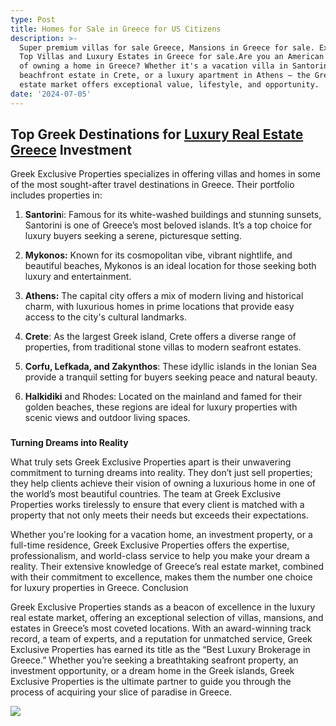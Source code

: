 ```yaml
---
type: Post
title: Homes for Sale in Greece for US Citizens
description: >-
  Super premium villas for sale Greece, Mansions in Greece for sale. Explore the
  Top Villas and Luxury Estates in Greece for sale.Are you an American dreaming
  of owning a home in Greece? Whether it's a vacation villa in Santorini, a
  beachfront estate in Crete, or a luxury apartment in Athens — the Greek real
  estate market offers exceptional value, lifestyle, and opportunity.
date: '2024-07-05'
---
```

## Top Greek Destinations for [Luxury Real Estate Greece](https://www.greekexclusiveproperties.com/property-type/premium-villas-for-sale-greece/) Investment


Greek Exclusive Properties specializes in offering villas and homes in some of the most sought-after travel destinations in Greece. Their portfolio includes properties in:

1.  **Santorin**i: Famous for its white-washed buildings and stunning sunsets, Santorini is one of Greece’s most beloved islands. It’s a top choice for luxury buyers seeking a serene, picturesque setting.

2.  **Mykonos:** Known for its cosmopolitan vibe, vibrant nightlife, and beautiful beaches, Mykonos is an ideal location for those seeking both luxury and entertainment.

3.  **Athens:** The capital city offers a mix of modern living and historical charm, with luxurious homes in prime locations that provide easy access to the city's cultural landmarks.

4.  **Crete**: As the largest Greek island, Crete offers a diverse range of properties, from traditional stone villas to modern seafront estates.

5.  **Corfu, Lefkada, and Zakynthos**: These idyllic islands in the Ionian Sea provide a tranquil setting for buyers seeking peace and natural beauty.

6.  **Halkidiki** and Rhodes: Located on the mainland and famed for their golden beaches, these regions are ideal for luxury properties with scenic views and outdoor living spaces.

### 
**Turning Dreams into Reality**


What truly sets Greek Exclusive Properties apart is their unwavering commitment to turning dreams into reality. They don’t just sell properties; they help clients achieve their vision of owning a luxurious home in one of the world’s most beautiful countries. The team at Greek Exclusive Properties works tirelessly to ensure that every client is matched with a property that not only meets their needs but exceeds their expectations.


Whether you're looking for a vacation home, an investment property, or a full-time residence, Greek Exclusive Properties offers the expertise, professionalism, and world-class service to help you make your dream a reality. Their extensive knowledge of Greece’s real estate market, combined with their commitment to excellence, makes them the number one choice for luxury properties in Greece.
Conclusion


Greek Exclusive Properties stands as a beacon of excellence in the luxury real estate market, offering an exceptional selection of villas, mansions, and estates in Greece’s most coveted locations. With an award-winning track record, a team of experts, and a reputation for unmatched service, Greek Exclusive Properties has earned its title as the “Best Luxury Brokerage in Greece.” Whether you’re seeking a breathtaking seafront property, an investment opportunity, or a dream home in the Greek islands, Greek Exclusive Properties is the ultimate partner to guide you through the process of acquiring your slice of paradise in Greece.

![](/images/Properties%20with%20Sea%20View,%20Villas%20for%20Sale%20with%20Sea%20view%20in%20Greece%20.jpg)
